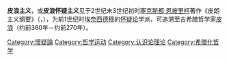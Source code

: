 '''皮浪主义'''，或'''皮浪怀疑主义'''见于2世纪末3世纪初时[[塞克斯都·恩披里柯|塞克斯都·恩披里柯]]著作《皮朗主义纲要》（{{lang|el|''Πυῤῥώνειοι ὑποτύπωσεις''}}，{{lang|en|''Outlines of Pyrrhonism''}}），为前1世纪时[[埃奈西德穆|埃奈西德穆]]的[[怀疑论|怀疑论]]学派，可追溯至古希腊哲学家[[皮浪|皮浪]]（约前360年－约前270年）。

{{Navboxes |list1 =
{{古希臘懷疑學派}}
{{Greek schools of philosophy}}
{{语言哲学}}
{{知识论}}
}}
{{Philo-stub}}
[[Category:懷疑論|Category:懷疑論]]
[[Category:哲学运动|Category:哲学运动]]
[[Category:认识论理论|Category:认识论理论]]
[[Category:希腊化哲学|Category:希腊化哲学]]